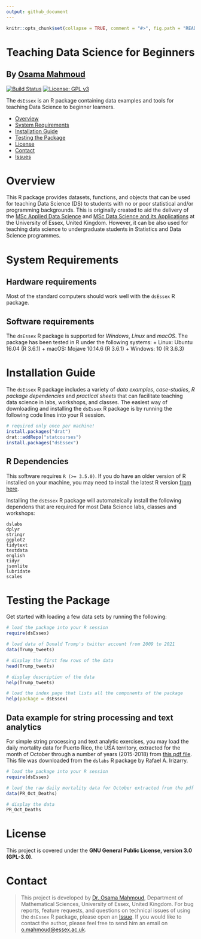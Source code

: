 ---
output: github_document
---
<!-- README.md is generated from README.Rmd. Please edit this file -->
```{r setup, include=FALSE}
knitr::opts_chunk$set(collapse = TRUE, comment = "#>", fig.path = "README-")
```

# Teaching Data Science for Beginners
## By [Osama Mahmoud](https://www.essex.ac.uk/people/abdel02200/osama-mahmoud)

[![Build Status](https://travis-ci.com/statcourses/dsEssex.svg?branch=main)](https://travis-ci.com/statcourses/dsEssex) [![License: GPL v3](https://img.shields.io/badge/License-GPLv3-blue.svg)](https://www.gnu.org/licenses/gpl-3.0)

The `dsEssex` is an R package containing data examples and tools for teaching Data Science to beginner learners.

- [Overview](#overview)
- [System Requirements](#system-requirements)
- [Installation Guide](#installation-guide)
- [Testing the Package](#testing-the-package)
- [License](#license)
- [Contact](#contact)
- [Issues](https://github.com/statcourses/dsEssex/issues)

# Overview
This R package provides datasets, functions, and objects that can be used for teaching Data Science (DS) to students with no or poor statistical and/or programming backgrounds. This is originally created to aid the delivery of the [MSc Applied Data Science](https://www.essex.ac.uk/courses/pg01389/1/msc-applied-data-science) and [MSc Data Science and its Applications](https://www.essex.ac.uk/courses/pg01404/1/msc-data-science-and-its-applications) at the University of Essex, United Kingdom. However, it can be also used for teaching data science to undergraduate students in Statistics and Data Science programmes.


# System Requirements
## Hardware requirements
Most of the standard computers should work well with the `dsEssex` R package.

## Software requirements
The `dsEssex` R package is supported for *Windows*, *Linux* and *macOS*. The package has been tested in R under the following systems:
+ Linux: Ubuntu 16.04 (R 3.6.1)
+ macOS: Mojave 10.14.6 (R 3.6.1)
+ Windows: 10 (R 3.6.3)

# Installation Guide
The `dsEssex` R package includes a variety of *data examples*, *case-studies*, *R package dependencies* and *practical sheets* that can facilitate teaching data science in labs, workshops, and classes. The easiest way of downloading and installing the `dsEssex` R package is by running the following code lines into your R session.

```{r eval=FALSE}
# required only once per machine!
install.packages("drat")
drat::addRepo("statcourses")
install.packages("dsEssex")
```

## R Dependencies
This software requires `R (>= 3.5.0)`. If you do have an older version of R installed on your machine, you may need to install the latest R version [from here](https://cloud.r-project.org/).

Installing the `dsEssex` R package will automateically install the following dependens that are required for most Data Science labs, classes and workshops:

```
dslabs
dplyr
stringr
ggplot2
tidytext
textdata
english
tidyr
jsonlite
lubridate
scales
```

# Testing the Package
Get started with loading a few data sets by running the following:
```{r, eval=FALSE}
# load the package into your R session
require(dsEssex)

# load data of Donald Trump's twitter account from 2009 to 2021
data(Trump_tweets)

# display the first few rows of the data
head(Trump_tweets)

# display description of the data
help(Trump_tweets)

# load the index page that lists all the components of the package
help(package = dsEssex)
```

## Data example for string processing and text analytics
For simple string processing and text analytic exercises, you may load the daily mortality data for Puerto Rico, the USA territory, extracted for the month of October through a number of years (2015-2018) from [this pdf file](https://raw.githubusercontent.com/statcourses/dsEssex/main/Extra-materials/PR-Mortality.pdf). This file was downloaded from the `dslabs` R package by Rafael A. Irizarry.

```{r, eval=FALSE}
# load the package into your R session
require(dsEssex)

# load the raw daily mortality data for October extracted from the pdf file
data(PR_Oct_Deaths)

# display the data
PR_Oct_Deaths
```

# License
This project is covered under the **GNU General Public License, version 3.0 (GPL-3.0)**.

# Contact
> This project is developed by [Dr. Osama Mahmoud](http://osmahmoud.com/), Department of Mathematical Sciences, University of Essex, United Kingdom. For bug reports, feature requests, and questions on technical issues of using the `dsEssex` R package, please open an [Issue](https://github.com/statcourses/dsEssex/issues). If you would like to contact the author, please feel free to send him an email on [o.mahmoud@essex.ac.uk](mailto:o.mahmoud@essex.ac.uk?subject=Mail from dsEssex project page).
